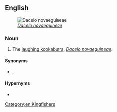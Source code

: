 ==English==
[[File:Laughing Kookaburra Gravestone.jpg|thumb|right|''[[Dacelo novaeguineae]]'']]

===Noun===
{{en-noun}}

# {{lb|en|AU|obsolete}} The [[laughing kookaburra]], ''[[Dacelo novaeguineae]]''.

====Synonyms====
* {{l|en|jackass kingfisher}}, {{l|en|gogobera}}

====Hypernyms====
* {{l|en|kookaburra}}

[[Category:en:Kingfishers]]